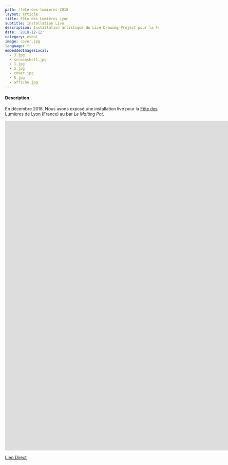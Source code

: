```yaml
---
path: /fete-des-lumieres-2018
layout: article
title: Fête des Lumières Lyon
subtitle: Installation Live
description: Installation artistique du Live Drawing Project pour la Fête des Lumières 2018 de Lyon France au bar le Malting Pot
date: '2018-12-12'
category: event
image: cover.jpg
language: fr
embeddedImagesLocal:
  - 3.jpg 
  - screenshot1.jpg 
  - 1.jpg 
  - 2.jpg 
  - cover.jpg 
  - 5.jpg 
  - affiche.jpg 
---
```


#### Description


En décembre 2018, Nous avons exposé une installation live pour la [Fête des Lumières](//www.fetedeslumieres.lyon.fr) de Lyon (France) au bar _Le Malting Pot_.

<iframe src="https://player.vimeo.com/video/311653956" frameborder="0" allowfullscreen width="1920" height="1080"></iframe>

[Lien Direct](//vimeo.com/311653956)

<ImageGrid props={props} indices={[0,1,2,3,4,5]}/>

